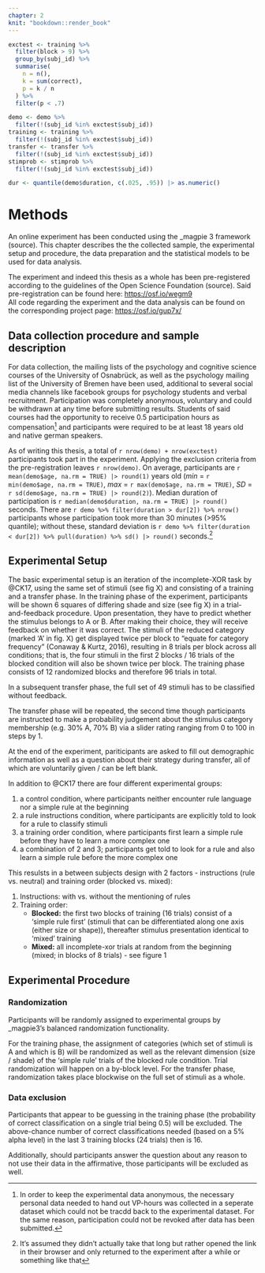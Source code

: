 ```yaml
---
chapter: 2
knit: "bookdown::render_book"
---
```


```r
exctest <- training %>% 
  filter(block > 9) %>% 
  group_by(subj_id) %>% 
  summarise(
    n = n(),
    k = sum(correct),
    p = k / n
  ) %>% 
  filter(p < .7)

demo <- demo %>% 
  filter(!(subj_id %in% exctest$subj_id))
training <- training %>% 
  filter(!(subj_id %in% exctest$subj_id))
transfer <- transfer %>% 
  filter(!(subj_id %in% exctest$subj_id))
stimprob <- stimprob %>% 
  filter(!(subj_id %in% exctest$subj_id))

dur <- quantile(demo$duration, c(.025, .95)) |> as.numeric()
```

# Methods {#ch:methods}

An online experiment has been conducted using the \_magpie 3 framework (source). This chapter describes the the collected sample, the experimental setup and procedure, the data preparation and the statistical models to be used for data analysis.

The experiment and indeed this thesis as a whole has been pre-registered according to the guidelines of the Open Science Foundation (source). Said pre-registration can be found here: [https://osf.io/wegm9](https://osf.io/wegm9)  
All code regarding the experiment and the data analysis can be found on the corresponding project page: [https://osf.io/gup7x/](https://osf.io/gup7x/)

## Data collection procedure and sample description

For data collection, the mailing lists of the psychology and cognitive science courses of the University of Osnabrück, as well as the psychology mailing list of the University of Bremen have been used, additional to several social media channels like facebook groups for psychology students and verbal recruitment. Participation was completely anonymous, voluntary and could be withdrawn at any time before submitting results. Students of said courses had the opportunity to receive 0.5 participation hours as compensation^[In order to keep the experimental data anonymous, the necessary personal data needed to hand out VP-hours was collected in a seperate dataset which could not be tracdd back to the experimental dataset. For the same reason, participation could not be revoked after data has been submitted.] and participants were required to be at least 18 years old and native german speakers. 

As of writing this thesis, a total of `r nrow(demo) + nrow(exctest)` participants took part in the experiment. Applying the exclusion criteria from the pre-registration leaves `r nrow(demo)`. On average, participants are `r mean(demo$age, na.rm = TRUE) |> round(1)` years old (_min_ = `r min(demo$age, na.rm = TRUE)`, _max_ = `r max(demo$age, na.rm = TRUE)`, _SD_ = `r sd(demo$age, na.rm = TRUE) |> round(2)`). Median duration of participation is `r median(demo$duration, na.rm = TRUE) |> round()` seconds. There are `r demo %>% filter(duration > dur[2]) %>% nrow()` participants whose participation took more than 30 minutes (>95% quantile); without these, standard deviation is `r demo %>% filter(duration < dur[2]) %>% pull(duration) %>% sd() |> round()` seconds.^[It's assumed they didn't actually take that long but rather opened the link in their browser and only returned to the experiment after a while or something like that]


## Experimental Setup

The basic experimental setup is an iteration of the incomplete-XOR task by @CK17, using the same set of stimuli (see fig X) and consisting of a training and a transfer phase. In the training phase of the experiment, participants will be shown 6 squares of differing shade and size (see fig X) in a trial-and-feedback procedure. Upon presentation, they have to predict whether the stimulus belongs to A or B. After making their choice, they will receive feedback on whether it was correct. The stimuli of the reduced category (marked ‘A’ in fig. X) get displayed twice per block to "equate for category frequency" (Conaway & Kurtz, 2016), resulting in 8 trials per block across all conditions; that is, the four stimuli in the first 2 blocks / 16 trials of the blocked condition will also be shown twice per block. The training phase consists of 12 randomized blocks and therefore 96 trials in total.

In a subsequent transfer phase, the full set of 49 stimuli has to be classified without feedback.

The transfer phase will be repeated, the second time though participants are instructed to make a probability judgement about the stimulus category membership (e.g. 30% A, 70% B) via a slider rating ranging from 0 to 100 in steps by 1.

At the end of the experiment, pariticipants are asked to fill out demographic information as well as a question about their strategy during transfer, all of which are voluntarily given / can be left blank.

In addition to @CK17 there are four different experimental groups:

1. a control condition, where participants neither encounter rule language nor a simple rule at the beginning
2. a rule instructions condition, where participants are explicitly told to look for a rule to classify stimuli
3. a training order condition, where participants first learn a simple rule before they have to learn a more complex one
4. a combination of 2 and 3; participants get told to look for a rule and also learn a simple rule before the more complex one

This resulsts in a between subjects design with 2 factors - instructions (rule vs. neutral) and training order (blocked vs. mixed):

1. Instructions: with vs. without the mentioning of rules  
2. Training order:
    - **Blocked:** the first two blocks of training (16 trials) consist of a 'simple rule first' (stimuli that can be differentiated along one axis (either size or shape)), thereafter stimulus presentation identical to ‘mixed’ training
    - **Mixed:** all incomplete-xor trials at random from the beginning (mixed; in blocks of 8 trials) - see figure 1


## Experimental Procedure



### Randomization

Participants will be randomly assigned to experimental groups by _magpie3's balanced randomization functionality.

For the training phase, the assignment of categories (which set of stimuli is A and which is B) will be randomized as well as the relevant dimension (size / shade) of the ‘simple rule’ trials of the blocked rule condition. Trial randomization will happen on a by-block level. For the transfer phase, randomization takes place blockwise on the full set of stimuli as a whole.

### Data exclusion

Participants that appear to be guessing in the training phase (the probability of correct classification on a single trial being 0.5) will be excluded. The above-chance number of correct classifications needed (based on a 5% alpha level) in the last 3 training blocks (24 trials) then is 16.

Additionally, should participants answer the question about any reason to not use their data in the affirmative, those participants will be excluded as well.